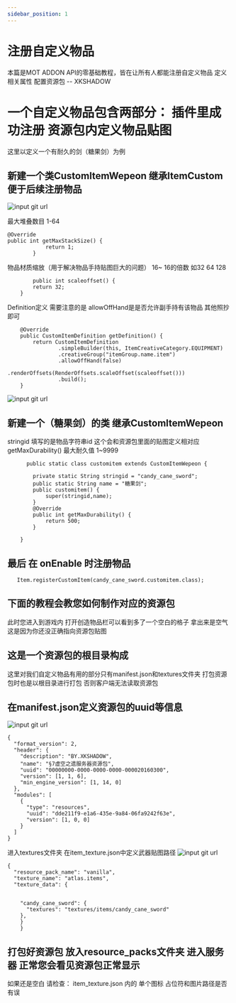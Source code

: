 ```yaml
---
sidebar_position: 1
---
```



# 注册自定义物品

本篇是MOT ADDON API的零基础教程，皆在让所有人都能注册自定义物品 定义相关属性 配置资源包
                      -- XKSHADOW
# 一个自定义物品包含两部分： 插件里成功注册 资源包内定义物品贴图


这里以定义一个有耐久的剑（糖果剑）为例

## 新建一个类CustomItemWepeon 继承ItemCustom 便于后续注册物品 

![input git url](/images/1.png)

最大堆叠数目 1-64

```url
@Override
public int getMaxStackSize() {
            return 1;
        }
```
物品材质缩放（用于解决物品手持贴图巨大的问题） 16~ 16的倍数 如32 64 128
```url
        public int scaleoffset() {
        return 32;
    }
```
Definition定义
需要注意的是 allowOffHand是是否允许副手持有该物品
其他照抄即可
```url
    @Override
    public CustomItemDefinition getDefinition() {
        return CustomItemDefinition
                .simpleBuilder(this, ItemCreativeCategory.EQUIPMENT)
                .creativeGroup("itemGroup.name.item")
                .allowOffHand(false)
                .renderOffsets(RenderOffsets.scaleOffset(scaleoffset()))
                .build();
    }
```

![input git url](/images/2.png)
## 新建一个（糖果剑）的类 继承CustomItemWepeon
stringid 填写的是物品字符串id 这个会和资源包里面的贴图定义相对应
getMaxDurability() 最大耐久值 1~9999
```url
      public static class customitem extends CustomItemWepeon {

        private static String stringid = "candy_cane_sword";
        public static String name = "糖果剑";
        public customitem() {
            super(stringid,name);
        }
        @Override
        public int getMaxDurability() {
            return 500;
        }

    }
```

## 最后 在 onEnable 时注册物品 
```url
   Item.registerCustomItem(candy_cane_sword.customitem.class);
```


## 下面的教程会教您如何制作对应的资源包
此时您进入到游戏内 打开创造物品栏可以看到多了一个空白的格子 
拿出来是空气 这是因为你还没正确指向资源包贴图 
## 这是一个资源包的根目录构成
这里对我们自定义物品有用的部分只有manifest.json和textures文件夹 
打包资源包时也是以根目录进行打包 否则客户端无法读取资源包
## 在manifest.json定义资源包的uuid等信息
![input git url](/images/3.png)
```url
{
  "format_version": 2,
  "header": {
    "description": "BY.XKSHADOW",
    "name": "§7虚空之遗服务器资源包",
    "uuid": "00000000-0000-0000-0000-000020160300",
    "version": [1, 1, 6],
    "min_engine_version": [1, 14, 0]
  },
  "modules": [
    {
      "type": "resources",
      "uuid": "dde211f9-e1a6-435e-9a84-06fa9242f63e",
      "version": [1, 0, 0]
    }
  ]
}
```
进入textures文件夹 在item_texture.json中定义武器贴图路径
![input git url](/images/4.png)
```url
{
  "resource_pack_name": "vanilla",
  "texture_name": "atlas.items",
  "texture_data": {

	
    "candy_cane_sword": {
      "textures": "textures/items/candy_cane_sword"
    },
	}
	}
```
## 打包好资源包 放入resource_packs文件夹 进入服务器 正常您会看见资源包正常显示
如果还是空白 请检查：
item_texture.json 内的 单个图标 占位符和图片路径是否有误
